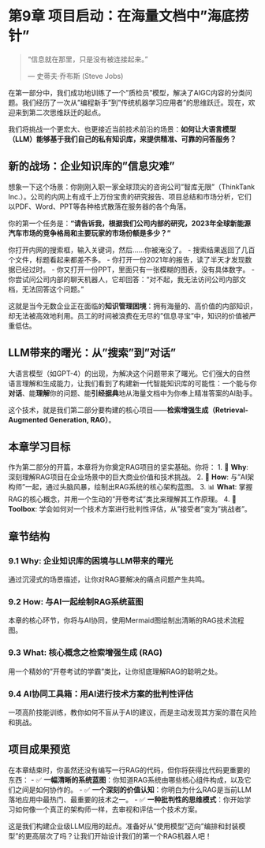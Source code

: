 # 第9章 项目启动：在海量文档中"海底捞针" {#sec-rag-kickoff}

> "信息就在那里，只是没有被连接起来。"
>
> --- 史蒂夫·乔布斯 (Steve Jobs)

在第一部分中，我们成功地训练了一个"质检员"模型，解决了AIGC内容的分类问题。我们经历了一次从"编程新手"到"传统机器学习应用者"的思维跃迁。现在，欢迎来到第二次思维跃迁的起点。

我们将挑战一个更宏大、也更接近当前技术前沿的场景：**如何让大语言模型（LLM）能够基于我们自己的私有知识库，来提供精准、可靠的问答服务？**

## 新的战场：企业知识库的"信息灾难"

想象一下这个场景：你刚刚入职一家全球顶尖的咨询公司"智库无限"（ThinkTank Inc.）。公司的内网上有成千上万份宝贵的研究报告、项目总结和市场分析，它们以PDF、Word、PPT等各种格式散落在服务器的各个角落。

你的第一个任务是：**"请告诉我，根据我们公司内部的研究，2023年全球新能源汽车市场的竞争格局和主要玩家的市场份额是多少？"**

你打开内网的搜索框，输入关键词，然后……你被淹没了。
-   搜索结果返回了几百个文件，标题看起来都差不多。
-   你打开一份2021年的报告，读了半天才发现数据已经过时。
-   你又打开一份PPT，里面只有一张模糊的图表，没有具体数字。
-   你尝试问公司内部的聊天机器人，它却回答："对不起，我无法访问公司内部文档，无法回答这个问题。"

这就是当今无数企业正在面临的**知识管理困境**：拥有海量的、高价值的内部知识，却无法被高效地利用。员工的时间被浪费在无尽的"信息寻宝"中，知识的价值被严重低估。

## LLM带来的曙光：从"搜索"到"对话"

大语言模型（如GPT-4）的出现，为解决这个问题带来了曙光。它们强大的自然语言理解和生成能力，让我们看到了构建新一代智能知识库的可能性：一个能与你**对话**、能**理解**你的问题、能**引经据典**地从海量文档中为你奉上精准答案的AI助手。

这个技术，就是我们第二部分要构建的核心项目——**检索增强生成（Retrieval-Augmented Generation, RAG）**。

## 本章学习目标

作为第二部分的开篇，本章将为你奠定RAG项目的坚实基础。你将：
1.  🎯 **Why**: 深刻理解RAG项目在企业场景中的巨大商业价值和技术挑战。
2.  🤝 **How**: 与"AI架构师"一起，通过头脑风暴，绘制出RAG系统的核心架构蓝图。
3.  📊 **What**: 掌握RAG的核心概念，并用一个生动的"开卷考试"类比来理解其工作原理。
4.  🤔 **Toolbox**: 学会如何对一个技术方案进行批判性评估，从"接受者"变为"挑战者"。

## 章节结构

### 9.1 Why: 企业知识库的困境与LLM带来的曙光
通过沉浸式的场景描述，让你对RAG要解决的痛点问题产生共鸣。

### 9.2 How: 与AI一起绘制RAG系统蓝图
本章的核心环节，你将与AI协同，使用Mermaid图绘制出清晰的RAG技术流程图。

### 9.3 What: 核心概念之检索增强生成 (RAG)
用一个精妙的"开卷考试的学霸"类比，让你彻底理解RAG的聪明之处。

### 9.4 AI协同工具箱：用AI进行技术方案的批判性评估
一项高阶技能训练，教你如何不盲从于AI的建议，而是主动发现其方案的潜在风险和挑战。

## 项目成果预览

在本章结束时，你虽然还没有编写一行RAG的代码，但你将获得比代码更重要的东西：
-   ✅ **一幅清晰的系统蓝图**：你知道RAG系统由哪些核心组件构成，以及它们之间是如何协作的。
-   ✅ **一个深刻的价值认知**：你明白为什么RAG是当前LLM落地应用中最热门、最重要的技术之一。
-   ✅ **一种批判性的思维模式**：你开始学习如何像一个真正的架构师一样，去审视和评估一个技术方案。

这是我们构建企业级LLM应用的起点。准备好从"使用模型"迈向"编排和封装模型"的更高层次了吗？让我们开始设计我们的第一个RAG机器人吧！ 
